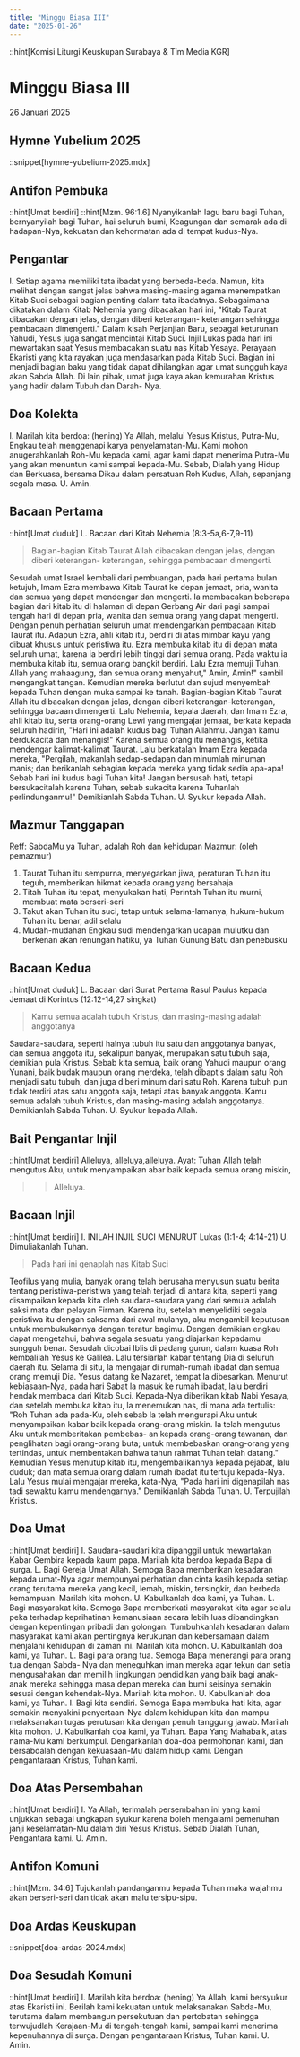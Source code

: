 ```yaml
---
title: "Minggu Biasa III"
date: "2025-01-26"
---
```

::hint[Komisi Liturgi Keuskupan Surabaya & Tim Media KGR]
# Minggu Biasa III
26 Januari 2025

## Hymne Yubelium 2025
::snippet[hymne-yubelium-2025.mdx]

## Antifon Pembuka
::hint[Umat berdiri]
::hint[Mzm. 96:1.6]
Nyanyikanlah lagu baru bagi Tuhan, bernyanyilah bagi Tuhan, hai seluruh bumi, Keagungan dan semarak ada di hadapan-Nya, kekuatan dan kehormatan ada di tempat kudus-Nya. 


## Pengantar
I. Setiap agama memiliki tata ibadat yang berbeda-beda. Namun, kita melihat dengan sangat jelas bahwa masing-masing agama menempatkan Kitab Suci sebagai bagian penting dalam tata ibadatnya. Sebagaimana dikatakan dalam Kitab Nehemia yang dibacakan hari ini, "Kitab Taurat dibacakan dengan jelas, dengan diberi keterangan- keterangan sehingga pembacaan dimengerti." Dalam kisah Perjanjian Baru, sebagai keturunan Yahudi, Yesus juga sangat mencintai Kitab Suci. Injil Lukas pada hari ini mewartakan saat Yesus membacakan suatu nas Kitab Yesaya. Perayaan Ekaristi yang kita rayakan juga mendasarkan pada Kitab Suci. Bagian ini menjadi bagian baku yang tidak dapat dihilangkan agar umat sungguh kaya akan Sabda Allah. Di lain pihak, umat juga kaya akan kemurahan Kristus yang hadir dalam Tubuh dan Darah- Nya. 

## Doa Kolekta
I. Marilah kita berdoa: (hening)
Ya Allah, melalui Yesus Kristus, Putra-Mu, Engkau telah menggenapi karya penyelamatan-Mu. Kami mohon anugerahkanlah Roh-Mu kepada kami, agar kami dapat menerima Putra-Mu yang akan menuntun kami sampai kepada-Mu. Sebab, Dialah yang Hidup dan Berkuasa, bersama Dikau dalam persatuan Roh Kudus, Allah, sepanjang segala masa. 
U. Amin.

## Bacaan Pertama
::hint[Umat duduk]
L. Bacaan dari Kitab Nehemia  (8:3-5a,6-7,9-11) 
> Bagian-bagian Kitab Taurat Allah dibacakan dengan jelas, dengan diberi keterangan- keterangan, sehingga pembacaan dimengerti. 

Sesudah umat Israel kembali dari pembuangan, pada hari pertama bulan ketujuh, Imam Ezra membawa Kitab Taurat ke depan jemaat, pria, wanita dan semua yang dapat mendengar dan mengerti. Ia membacakan beberapa bagian dari kitab itu di halaman di depan Gerbang Air dari pagi sampai tengah hari di depan pria, wanita dan semua orang yang dapat mengerti. Dengan penuh perhatian seluruh umat mendengarkan pembacaan Kitab Taurat itu. Adapun Ezra, ahli kitab itu, berdiri di atas mimbar kayu yang dibuat khusus untuk peristiwa itu. Ezra membuka kitab itu di depan mata seluruh umat, karena ia berdiri lebih tinggi dari semua orang. Pada waktu ia membuka kitab itu, semua orang bangkit berdiri. Lalu Ezra memuji Tuhan, Allah yang mahaagung, dan semua orang menyahut," Amin, Amin!" sambil mengangkat tangan. Kemudian mereka berlutut dan sujud menyembah kepada Tuhan dengan muka sampai ke tanah. Bagian-bagian Kitab Taurat Allah itu dibacakan dengan jelas, dengan diberi keterangan-keterangan, sehingga bacaan dimengerti. Lalu Nehemia, kepala daerah, dan Imam Ezra, ahli kitab itu, serta orang-orang Lewi yang mengajar jemaat, berkata kepada seluruh hadirin, "Hari ini adalah kudus bagi Tuhan Allahmu. Jangan kamu berdukacita dan menangis!" Karena semua orang itu menangis, ketika mendengar kalimat-kalimat Taurat. Lalu berkatalah Imam Ezra kepada mereka, "Pergilah, makanlah sedap-sedapan dan minumlah minuman manis; dan berikanlah sebagian kepada mereka yang tidak sedia apa-apa! Sebab hari ini kudus bagi Tuhan kita! Jangan bersusah hati, tetapi bersukacitalah karena Tuhan, sebab sukacita karena Tuhanlah perlindunganmu!" Demikianlah Sabda Tuhan. 
U. Syukur kepada Allah.

## Mazmur Tanggapan
Reff: SabdaMu ya Tuhan, adalah Roh dan kehidupan
Mazmur: (oleh pemazmur)
1. Taurat Tuhan itu sempurna, menyegarkan jiwa, peraturan Tuhan itu teguh, memberikan hikmat kepada orang yang bersahaja
2. Titah Tuhan itu tepat, menyukakan hati, Perintah Tuhan itu murni, membuat mata berseri-seri
3. Takut akan Tuhan itu suci, tetap untuk selama-lamanya, hukum-hukum Tuhan itu benar, adil selalu
4. Mudah-mudahan Engkau sudi mendengarkan ucapan mulutku dan berkenan akan renungan hatiku, ya Tuhan Gunung Batu dan penebusku

## Bacaan Kedua
::hint[Umat duduk]
L. Bacaan dari Surat Pertama Rasul Paulus kepada Jemaat di Korintus (12:12-14,27 singkat)
> Kamu semua adalah tubuh Kristus, dan masing-masing adalah anggotanya

Saudara-saudara, seperti halnya tubuh itu satu dan anggotanya banyak, dan semua anggota itu, sekalipun banyak, merupakan satu tubuh saja, demikian pula Kristus. Sebab kita semua, baik orang Yahudi maupun orang Yunani, baik budak maupun orang merdeka, telah dibaptis dalam satu Roh menjadi satu tubuh, dan juga diberi minum dari satu Roh. Karena tubuh pun tidak terdiri atas satu anggota saja, tetapi atas banyak anggota. Kamu semua adalah tubuh Kristus, dan masing-masing adalah anggotanya. Demikianlah Sabda Tuhan. 
U. Syukur kepada Allah.

## Bait Pengantar Injil
::hint[Umat berdiri]
Alleluya, alleluya,alleluya.
Ayat: Tuhan Allah telah mengutus Aku, untuk menyampaikan abar baik kepada semua orang miskin, 
>> Alleluya.

## Bacaan Injil
::hint[Umat berdiri]
I. INILAH INJIL SUCI MENURUT Lukas (1:1-4; 4:14-21)
U. Dimuliakanlah Tuhan.
> Pada hari ini genaplah nas Kitab Suci

Teofilus yang mulia, banyak orang telah berusaha menyusun suatu berita tentang peristiwa-peristiwa yang telah terjadi di antara kita, seperti yang disampaikan kepada kita oleh saudara-saudara yang dari semula adalah saksi mata dan pelayan Firman. Karena itu, setelah menyelidiki segala peristiwa itu dengan saksama dari awal mulanya, aku mengambil keputusan untuk membukukannya dengan teratur bagimu. Dengan demikian engkau dapat mengetahui, bahwa segala sesuatu yang diajarkan kepadamu sungguh benar. Sesudah dicobai Iblis di padang gurun, dalam kuasa Roh kembalilah Yesus ke Galilea. Lalu tersiarlah kabar tentang Dia di seluruh daerah itu. Selama di situ, la mengajar di rumah-rumah ibadat dan semua orang memuji Dia. Yesus datang ke Nazaret, tempat la dibesarkan. Menurut kebiasaan-Nya, pada hari Sabat la masuk ke rumah ibadat, lalu berdiri hendak membaca dari Kitab Suci. Kepada-Nya diberikan kitab Nabi Yesaya, dan setelah membuka kitab itu, la menemukan nas, di mana ada tertulis: "Roh Tuhan ada pada-Ku, oleh sebab la telah mengurapi Aku untuk menyampaikan kabar baik kepada orang-orang miskin. Ia telah mengutus Aku untuk memberitakan pembebas- an kepada orang-orang tawanan, dan penglihatan bagi orang-orang buta; untuk membebaskan orang-orang yang tertindas, untuk membentakan bahwa tahun rahmat Tuhan telah datang." Kemudian Yesus menutup kitab itu, mengembalikannya kepada pejabat, lalu duduk; dan mata semua orang dalam rumah ibadat itu tertuju kepada-Nya. Lalu Yesus mulai mengajar mereka, kata-Nya, "Pada hari ini digenapilah nas tadi sewaktu kamu mendengarnya." Demikianlah Sabda Tuhan. 
U. Terpujilah Kristus.

## Doa Umat
::hint[Umat berdiri]
I. Saudara-saudari kita dipanggil untuk mewartakan Kabar Gembira kepada kaum papa. Marilah kita berdoa kepada Bapa di surga. 
L. Bagi Gereja Umat Allah. Semoga Bapa memberikan kesadaran kepada umat-Nya agar mempunyai perhatian dan cinta kasih kepada setiap orang terutama mereka yang kecil, lemah, miskin, tersingkir, dan berbeda kemampuan. Marilah kita mohon. 
U. Kabulkanlah doa kami, ya Tuhan. 
L. Bagi masyarakat kita. Semoga Bapa memberkati masyarakat kita agar selalu peka terhadap keprihatinan kemanusiaan secara lebih luas dibandingkan dengan kepentingan pribadi dan golongan. Tumbuhkanlah kesadaran dalam masyarakat kami akan pentingnya kerukunan dan kebersamaan dalam menjalani kehidupan di zaman ini. Marilah kita mohon. 
U. Kabulkanlah doa kami, ya Tuhan. 
L. Bagi para orang tua. Semoga Bapa menerangi para orang tua dengan Sabda- Nya dan meneguhkan iman mereka agar tekun dan setia mengusahakan dan memilih lingkungan pendidikan yang baik bagi anak-anak mereka sehingga masa depan mereka dan bumi seisinya semakin sesuai dengan kehendak-Nya. Marilah kita mohon. 
U. Kabulkanlah doa kami, ya Tuhan. 
I. Bagi kita sendiri. Semoga Bapa membuka hati kita, agar semakin menyakini penyertaan-Nya dalam kehidupan kita dan mampu melaksanakan tugas perutusan kita dengan penuh tanggung jawab. Marilah kita mohon. 
U. Kabulkanlah doa kami, ya Tuhan. 
Bapa Yang Mahabaik, atas nama-Mu kami berkumpul. Dengarkanlah doa-doa permohonan kami, dan bersabdalah dengan kekuasaan-Mu dalam hidup kami. Dengan pengantaraan Kristus, Tuhan kami. 

## Doa Atas Persembahan
::hint[Umat berdiri]
I. Ya Allah, terimalah persembahan ini yang kami unjukkan sebagai ungkapan syukur karena boleh mengalami pemenuhan janji keselamatan-Mu dalam diri Yesus Kristus. Sebab Dialah Tuhan, Pengantara kami. 
U. Amin.

## Antifon Komuni
::hint[Mzm. 34:6]
Tujukanlah pandanganmu kepada Tuhan maka wajahmu akan berseri-seri dan tidak akan malu tersipu-sipu. 


## Doa Ardas Keuskupan
::snippet[doa-ardas-2024.mdx]

## Doa Sesudah Komuni
::hint[Umat berdiri]
I. Marilah kita berdoa: (hening)
Ya Allah, kami bersyukur atas Ekaristi ini. Berilah kami kekuatan untuk melaksanakan Sabda-Mu, terutama dalam membangun persekutuan dan pertobatan sehingga terwujudlah Kerajaan-Mu di tengah-tengah kami, sampai kami menerima kepenuhannya di surga. Dengan pengantaraan Kristus, Tuhan kami. 
U. Amin.
